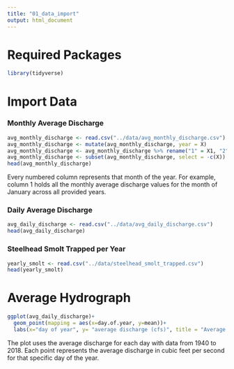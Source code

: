 ```yaml
---
title: "01_data_import"
output: html_document
---
```

# Required Packages

```r
library(tidyverse)
```


# Import Data


### Monthly Average Discharge

```r
avg_monthly_discharge <- read.csv("../data/avg_monthly_discharge.csv")
avg_monthly_discharge <- mutate(avg_monthly_discharge, year = X)
avg_monthly_discharge <- avg_monthly_discharge %>% rename("1" = X1, "2" = X2, "3" = X3, "4" = X4, "5" = X5, "6" = X6, "7" = X7, "8" = X8, "9" = X9, "10" = X10, "11" = X11, "12" = X12)
avg_monthly_discharge <- subset(avg_monthly_discharge, select = -c(X))
head(avg_monthly_discharge)
``` 

Every numbered column represents that month of the year. For example, column 1 holds all the monthly average discharge values for the month of January across all provided years.

### Daily Average Discharge

```r
avg_daily_discharge <- read.csv("../data/avg_daily_discharge.csv")
head(avg_daily_discharge)
```


### Steelhead Smolt Trapped per Year

```r
yearly_smolt <- read.csv("../data/steelhead_smolt_trapped.csv")
head(yearly_smolt)
```


# Average Hydrograph

```r
ggplot(avg_daily_discharge)+
  geom_point(mapping = aes(x=day.of.year, y=mean))+
  labs(x="day of year", y= "average discharge (cfs)", title = "Average Annual Hydrograph")
```

The plot uses the average discharge for each day with data from 1940 to 2018. Each point represents the average discharge in cubic feet per second for that specific day of the year.